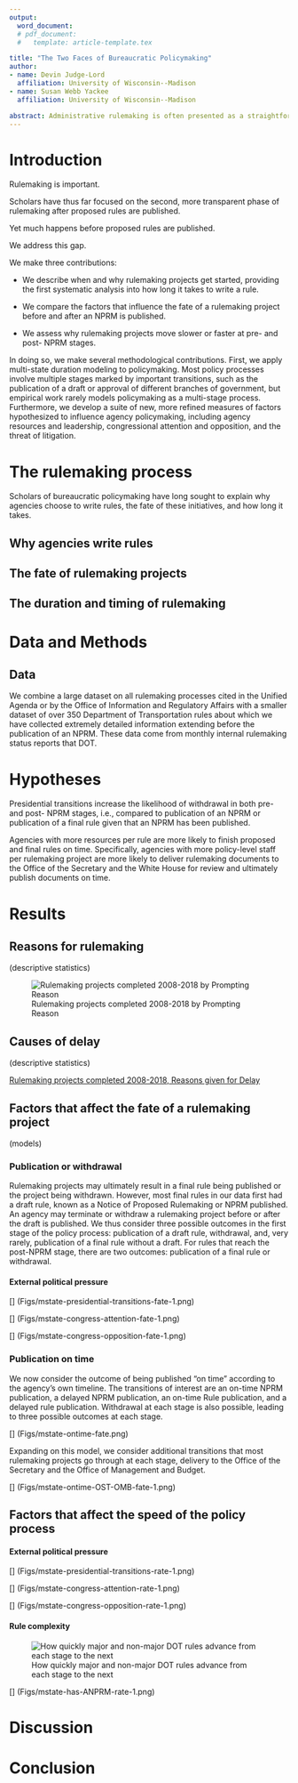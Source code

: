 ```yaml
---
output: 
  word_document:
  # pdf_document: 
  #   template: article-template.tex

title: "The Two Faces of Bureaucratic Policymaking"
author:
- name: Devin Judge-Lord
  affiliation: University of Wisconsin--Madison
- name: Susan Webb Yackee
  affiliation: University of Wisconsin--Madison

abstract: Administrative rulemaking is often presented as a straightforward translation of legislative delegations into agency rules, where bureaucrats adopt their most preferred policy given their constraints, often speeding up or slowing down the policy process to do so. The rulemaking process is indeed highly formulaic, requiring publication of a draft, external review, and public comment before a final rule is published. However, much of the politics of rulemaking may play out in the less formal and transparent process before a draft policy is published. In this stage, different priorities and constraints may drive decisions about which draft policies are published and when. Theories of policymaking suggest that the politics of rulemaking may differ significantly in the pre-proposal stage. Yet, this part of the policy process has largely eluded quantitative study due to a lack of systematic data. This paper begins to fill this gap. We introduce a new dataset based on thousands of monthly internal project status reports by the U.S. Department of Transportation that allow us to track a rulemaking effort from its origin date through its finalization.  Additionally, we develop several novel measures of prioritization and constraints that we measure both before and after a draft rule is made public,  including the degree of agency resource constraints, internal agency prioritization, changes in sub-agency political appointees, congressional and presidential attention, and the threat of litigation and sanction by courts. Using these new data and measures, we model the drivers of prioritization and constraint as a multi-stage policy process and identify different political forces at work in each stage. Specifically, we use a multi-stage duration model to test factors that may affect the timing of rules being proposed or finalized thus identify predictors of prioritization and delay. Previous research suggests that that greater internal agency resources—in terms of personnel and budgets—will speed up rulemaking during the largely opaque pre-proposal stage, while attention from external actors, including Congress and the president, will speed up rulemaking during the more transparent notice and comment period. Our data and measures allow new tests of these theories. We show that resources, complexity, and salience have different effects on the speed of rule-writing across different stages. Our findings hold important implications for our understanding of transparency and bureaucratic policymaking within a representative democracy.
---
```


# Introduction

Rulemaking is important.

Scholars have thus far focused on the second, more transparent phase of rulemaking after proposed rules are published.

Yet much happens before proposed rules are published.

We address this gap.

We make three contributions: 

- We describe when and why rulemaking projects get started, providing the first systematic analysis into how long it takes to write a rule. 

- We compare the factors that influence the fate of a rulemaking project before and after an NPRM is published.

- We assess why rulemaking projects move slower or faster at pre- and post- NPRM stages. 

In doing so, we make several methodological contributions. First, we apply multi-state duration modeling to policymaking. Most policy processes involve multiple stages marked by important transitions, such as the publication of a draft or approval of different branches of government, but empirical work rarely models policymaking as a multi-stage process. Furthermore, we develop a suite of new, more refined measures of factors hypothesized to influence agency policymaking, including agency resources and leadership, congressional attention and opposition, and the threat of litigation. 

# The rulemaking process

Scholars of bureaucratic policymaking have long sought to explain why agencies choose to write rules, the fate of these initiatives, and how long it takes. 

## Why agencies write rules

## The fate of rulemaking projects

## The duration and timing of rulemaking

# Data and Methods 

## Data 
We combine a large dataset on all rulemaking processes cited in the Unified Agenda or by the Office of Information and Regulatory Affairs with a smaller dataset of over 350 Department of Transportation rules about which we have collected extremely detailed information extending before the publication of an NPRM. These data come from monthly internal rulemaking status reports that DOT. 

# Hypotheses

Presidential transitions increase the likelihood of withdrawal in both pre- and post- NPRM stages, i.e., compared to publication of an NPRM or publication of a final rule given that an NPRM has been published. 

Agencies with more resources per rule are more likely to finish proposed and final rules on time. Specifically, agencies with more policy-level staff per rulemaking project are more likely to deliver rulemaking documents to the Office of the Secretary and the White House for review and ultimately publish documents on time.

# Results

## Reasons for rulemaking
(descriptive statistics)

![Rulemaking projects completed 2008-2018 by Prompting Reason](Figs/completion-time-by-promt-1.png)

## Causes of delay 
(descriptive statistics)

[Rulemaking projects completed 2008-2018, Reasons given for Delay](Figs/completion-time-by-delay-1.png)

## Factors that affect the fate of a rulemaking project
(models)

### Publication or withdrawal
Rulemaking projects may ultimately result in a final rule being published or the project being withdrawn. However, most final rules in our data first had a draft rule, known as a Notice of Proposed Rulemaking or NPRM published. An agency may terminate or withdraw a rulemaking project before or after the draft is published. We thus consider three possible outcomes in the first stage of the policy process: publication of a draft rule, withdrawal, and, very rarely, publication of a final rule without a draft. For rules that reach the post-NPRM stage, there are two outcomes: publication of a final rule or withdrawal.

#### External political pressure
[] (Figs/mstate-presidential-transitions-fate-1.png)

[] (Figs/mstate-congress-attention-fate-1.png)

[] (Figs/mstate-congress-opposition-fate-1.png)

### Publication on time
We now consider the outcome of being published "on time" according to the agency's own timeline. The transitions of interest are an on-time NPRM publication, a delayed NPRM publication, an on-time Rule publication, and a delayed rule publication. Withdrawal at each stage is also possible, leading to three possible outcomes at each stage. 

[] (Figs/mstate-ontime-fate.png)

Expanding on this model, we consider additional transitions that most rulemaking projects go through at each stage, delivery to the Office of the Secretary and the Office of Management and Budget. 

[] (Figs/mstate-ontime-OST-OMB-fate-1.png)

## Factors that affect the speed of the policy process

#### External political pressure
[] (Figs/mstate-presidential-transitions-rate-1.png)

[] (Figs/mstate-congress-attention-rate-1.png)

[] (Figs/mstate-congress-opposition-rate-1.png)

#### Rule complexity
![How quickly major and non-major DOT rules advance from each stage to the next](Figs/mstate-major-rules-rate-1.png)

[] (Figs/mstate-has-ANPRM-rate-1.png)



# Discussion

# Conclusion






